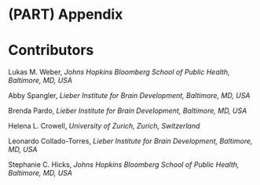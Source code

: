 # (PART) Appendix {-}

# Contributors

Lukas M. Weber, *Johns Hopkins Bloomberg School of Public Health, Baltimore, MD, USA*

Abby Spangler, *Lieber Institute for Brain Development, Baltimore, MD, USA*

Brenda Pardo, *Lieber Institute for Brain Development, Baltimore, MD, USA*

Helena L. Crowell, *University of Zurich, Zurich, Switzerland*

Leonardo Collado-Torres, *Lieber Institute for Brain Development, Baltimore, MD, USA*

Stephanie C. Hicks, *Johns Hopkins Bloomberg School of Public Health, Baltimore, MD, USA*


